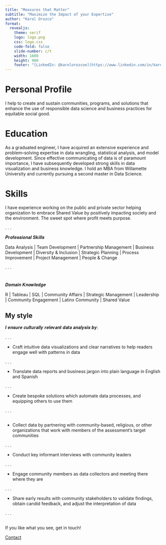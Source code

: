 ```yaml
---
title: "Measures that Matter"
subtitle: "Maximize the Impact of your Expertise"
author: "Karol Orozco"
format:
  revealjs: 
    theme: serif	
    logo: logo.png
    css: logo.css
    code-fold: false
    slide-number: c/t
    width: 1600
    height: 900
    footer: "[LinkedIn: @karolorozcoe](https://www.linkedin.com/in/karolorozcoe/) |  [GitHub: @karolo89](https://github.com/karolo89)"
---
```



# Personal Profile{background-color="#F0E68C"}

I help to create and sustain communities, programs, and solutions that enhance the use of responsible data science and business practices for equitable social good.


# Education {background-color="#FFC107"}

As a graduated engineer, I have acquired an extensive experience and problem–solving expertise in data wrangling, statistical analysis, and model development. Since effective communicating of data is of paramount importance, I have subsequently developed strong skills in data visualization and business knowledge. I hold an MBA from Willamette University and currently pursuing a second master in Data Science.


# Skills {background-color="#562457"}

I have experience working on the public and private sector helping organization to embrace Shared Value by positively impacting society and the environment. The sweet spot where profit meets purpose.

. . .

𝑷𝒓𝒐𝒇𝒆𝒔𝒔𝒊𝒐𝒏𝒂𝒍 𝑺𝒌𝒊𝒍𝒍𝒔

Data Analysis | Team Development | Partnership Management | Business Development | Diversity & Inclusion | Strategic Planning | Process Improvement | Project Management | People & Change

. . .


# 

𝑫𝒐𝒎𝒂𝒊𝒏 𝑲𝒏𝒐𝒘𝒍𝒆𝒅𝒈𝒆

R | Tableau | SQL | Community Affairs | Strategic Management | Leadership | Community Engagement | Latinx Community | Shared Value

## My style {background-color="#1E88E5"}

𝑰 𝒆𝒏𝒔𝒖𝒓𝒆 𝒄𝒖𝒍𝒕𝒖𝒓𝒂𝒍𝒍𝒚 𝒓𝒆𝒍𝒆𝒗𝒂𝒏𝒕 𝒅𝒂𝒕𝒂 𝒂𝒏𝒂𝒍𝒚𝒔𝒊𝒔 𝒃𝒚:

. . .

- Craft intuitive data visualizations and clear narratives to help readers engage well with patterns in data

. . .

- Translate data reports and business jargon into plain language in English and Spanish

. . .


- Create bespoke solutions which automate data processes, and equipping others to use them

. . .





##  {background-color="#1E88E5"}



- Collect data by partnering with community-based, religious, or other organizations that work with members of the assessment's target communities

. . .


- Conduct key informant interviews with community leaders

. . .

- Engage community members as data collectors and meeting there where they are

. . .


- Share early results with community stakeholders to validate findings, obtain candid feedback, and adjust the interpretation of data


. . .

## {background-color="#648FFF"}

If you like what you see, get in touch!



[Contact](https://karolo89.github.io/karolo_website/)

